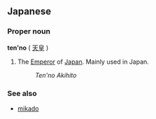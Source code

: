 ==Japanese==
===Proper noun===
'''ten'no''' ( [[天皇]] )

# The [[Emperor]] of [[Japan]].  Mainly used in Japan.
#:''Ten'no Akihito''

===See also===
*[[mikado]]